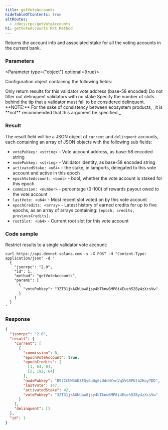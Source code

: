 ```yaml
---
title: getVoteAccounts
hideTableOfContents: true
altRoutes:
  - /docs/rpc/getVoteAccounts
h1: getVoteAccounts RPC Method
---
```


Returns the account info and associated stake for all the voting accounts in the
current bank.

<DocSideBySide>

<DocLeftSide>

### Parameters

<Parameter type={"object"} optional={true}>

Configuration object containing the following fields:

<Field
  name="commitment"
  type="string"
  optional={true}
  href="/docs/rpc/index.mdx#configuring-state-commitment"
/>

<Field name="votePubkey" type="string" optional={true}>
  Only return results for this validator vote address (base-58 encoded)
</Field>

<Field name="keepUnstakedDelinquents" type="bool" optional={true}>
  Do not filter out delinquent validators with no stake
</Field>

<Field name="delinquentSlotDistance" type="u64" optional={true}>
  Specify the number of slots behind the tip that a validator must fall to be
  considered delinquent. **NOTE:** For the sake of consistency between ecosystem
  products, _it is **not** recommended that this argument be specified._
</Field>

</Parameter>

### Result

The result field will be a JSON object of `current` and `delinquent` accounts,
each containing an array of JSON objects with the following sub fields:

- `votePubkey: <string>` - Vote account address, as base-58 encoded string
- `nodePubkey: <string>` - Validator identity, as base-58 encoded string
- `activatedStake: <u64>` - the stake, in lamports, delegated to this vote
  account and active in this epoch
- `epochVoteAccount: <bool>` - bool, whether the vote account is staked for this
  epoch
- `commission: <number>` - percentage (0-100) of rewards payout owed to the vote
  account
- `lastVote: <u64>` - Most recent slot voted on by this vote account
- `epochCredits: <array>` - Latest history of earned credits for up to five
  epochs, as an array of arrays containing: `[epoch, credits, previousCredits]`.
- `rootSlot: <u64>` - Current root slot for this vote account

</DocLeftSide>

<DocRightSide>

### Code sample

Restrict results to a single validator vote account:

```shell
curl https://api.devnet.solana.com -s -X POST -H "Content-Type: application/json" -d '
  {
    "jsonrpc": "2.0",
    "id": 1,
    "method": "getVoteAccounts",
    "params": [
      {
        "votePubkey": "3ZT31jkAGhUaw8jsy4bTknwBMP8i4Eueh52By4zXcsVw"
      }
    ]
  }
'
```

### Response

```json
{
  "jsonrpc": "2.0",
  "result": {
    "current": [
      {
        "commission": 0,
        "epochVoteAccount": true,
        "epochCredits": [
          [1, 64, 0],
          [2, 192, 64]
        ],
        "nodePubkey": "B97CCUW3AEZFGy6uUg6zUdnNYvnVq5VG8PUtb2HayTDD",
        "lastVote": 147,
        "activatedStake": 42,
        "votePubkey": "3ZT31jkAGhUaw8jsy4bTknwBMP8i4Eueh52By4zXcsVw"
      }
    ],
    "delinquent": []
  },
  "id": 1
}
```

</DocRightSide>
</DocSideBySide>
